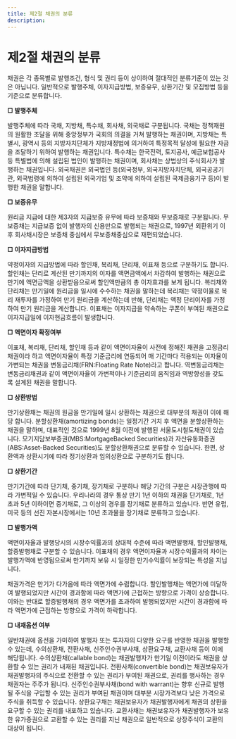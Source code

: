 ```yaml
---
title: 제2절 채권의 분류
description: 
---
```


# 제2절 채권의 분류

채권은 각 종목별로 발행조건, 형식 및 권리 등이 상이하여 절대적인 분류기준이 있는 것은 아닙니다. 일반적으로 발행주체, 이자지급방법, 보증유무, 상환기간 및 모집방법 등을 기준으로 분류합니다.

<CenterImg src="/bm/120_1_tab.jpg" caption="채권의 분류" />

**□ 발행주체**

발행주체에 따라 국채, 지방채, 특수채, 회사채, 외국채로 구분됩니다. 국채는 정책재원의 원활한 조달을 위해 중앙정부가 국회의 의결을 거쳐 발행하는 채권이며, 지방채는 특별시, 광역시 등의 지방자치단체가 지방재정법에 의거하여 특정목적 달성에 필요한 자금을 조달하기 위하여 발행하는 채권입니다. 특수채는 한국전력, 토지공사, 예금보험공사 등 특별법에 의해 설립된 법인이 발행하는 채권이며, 회사채는 상법상의 주식회사가 발행하는 채권입니다. 외국채권은 외국법인 등(외국정부, 외국지방자치단체, 외국공공기관, 외국법령에 의하여 설립된 외국기업 및 조약에 의하여 설립된 국제금융기구 등)이 발행한 채권을 말합니다. 

<CenterImg src="/bm/120_2_tab.jpg" caption="2014년 말 현재 발행주체별 상장현황" />

**□ 보증유무**

원리금 지급에 대한 제3자의 지급보증 유무에 따라 보증채와 무보증채로 구분됩니다. 무보증채는 지급보증 없이 발행자의 신용만으로 발행되는 채권으로, 1997년 외환위기 이후 회사채시장은 보증채 중심에서 무보증채중심으로 재편되었습니다. 

**□ 이자지급방법**

약정이자의 지급방법에 따라 할인채, 복리채, 단리채, 이표채 등으로 구분하기도 합니다. 할인채는 단리로 계산된 만기까지의 이자를 액면금액에서 차감하여 발행하는 채권으로 만기에 액면금액을 상환받음으로써 할인액만큼의 총 이자효과를 보게 됩니다. 복리채와 단리채는 만기일에 원리금을 일시에 수수하는 채권을 말하는데 복리채는 약정이율로 복리 재투자를 가정하여 만기 원리금을 계산하는데 반해, 단리채는 액정 단리이자를 가정하여 만기 원리금을 계산합니다. 이표채는 이자지급을 약속하는 쿠폰이 부여된 채권으로 이자지급일에 이자현금흐름이 발생합니다.

**□ 액면이자 확정여부**

이표채, 복리채, 단리채, 할인채 등과 같이 액면이자율이 사전에 정해진 채권을 고정금리채권이라 하고 액면이자율이 특정 기준금리에 연동되어 매 기간마다 적용되는 이자율이 가변되는 채권을 변동금리채(FRN:Floating Rate Note)라고 합니다. 역변동금리채는 변동금리채권과 같이 액면이자율이 가변적이나 기준금리의 움직임과 역방향성을 갖도록 설계된 채권을 말합니다.

<CenterImg src="/bm/120_3_pic.jpg" caption="변동금리채권과 역변동금리채권" />

**□ 상환방법**

만기상환채는 채권의 원금을 만기일에 일시 상환하는 채권으로 대부분의 채권이 이에 해당 합니다. 분할상환채(amortizing bonds)는 일정기간 거치 후 액면을 분할상환하는 채권을 말하며, 대표적인 것으로 1999년 8월 이전에 발행된 서울도시철도채권이 있습니다. 모기지담보부증권(MBS:MortgageBacked Securities)과 자산유동화증권(ABS:Asset-Backed Securities)도 분할상환채권으로 분류할 수 있습니다. 한편, 상환액과 상환시기에 따라 정기상환과 임의상환으로 구분하기도 합니다. 

**□ 상환기간**

만기기간에 따라 단기채, 중기채, 장기채로 구분하나 해당 기간의 구분은 시장관행에 따라 가변적일 수 있습니다. 우리나라의 경우 통상 만기 1년 이하의 채권을 단기채로, 1년 초과 5년 이하이면 중기채로, 그 이상의 경우를 장기채로 분류하고 있습니다. 반면 유럽, 미국 등의 선진 자본시장에서는 10년 초과물을 장기채로 분류하고 있습니다.

**□ 발행가액**

액면이자율과 발행당시의 시장수익률과의 상대적 수준에 따라 액면발행채, 할인발행채, 할증발행채로 구분할 수 있습니다. 이표채의 경우 액면이자율과 시장수익률과의 차이는 발행가액에 반영됨으로써 만기까지 보유 시 일정한 만기수익률이 보장되는 특성을 지닙니다. 

채권가격은 만기가 다가옴에 따라 액면가에 수렴합니다. 할인발행채는 액면가에 미달하여 발행되었지만 시간이 경과함에 따라 액면가에 근접하는 방향으로 가격이 상승합니다. 이와는 반대로 할증발행채의 경우 액면가를 초과하여 발행되었지만 시간이 경과함에 따라 액면가에 근접하는 방향으로 가격이 하락합니다.

<CenterImg src="/bm/120_4_pic.jpg" caption="시간경과에 따른 채권가격의 변화" />

**□ 내재옵션 여부**

일반채권에 옵션을 가미하여 발행자 또는 투자자의 다양한 요구를 반영한 채권을 발행할 수 있는데, 수의상환채, 전환사채, 신주인수권부사채, 상환요구채, 교환사채 등이 이에 해당됩니다. 수의상환채(callable bond)는 채권발행자가 만기일 이전이라도 채권을 상환할 수 있는 권리가 내재된 채권입니다. 전환사채(convertible bond)는 채권보유자가 채권발행자의 주식으로 전환할 수 있는 권리가 부여된 채권으로, 권리를 행사하는 경우 채권자는 주주가 됩니다. 신주인수권부사채(bond with warrant)는 향후 신규로 발행될 주식을 구입할 수 있는 권리가 부여된 채권이며 대부분 시장가격보다 낮은 가격으로 주식을 취득할 수 있습니다. 상환요구채는 채권보유자가 채권발행자에게 채권의 상환을 요구할 수 있는 권리를 내포하고 있습니다. 교환사채는 채권보유자가 채권발행자가 보유한 유가증권으로 교환할 수 있는 권리를 지닌 채권으로 일반적으로 상장주식이 교환의 대상이 됩니다.
